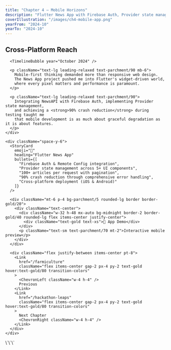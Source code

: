 ```yaml
---
title: "Chapter 4 – Mobile Horizons"
description: "Flutter News App with Firebase Auth, Provider state management, and 90% crash reduction."
coverIllustration: "/images/ch4-mobile-app.png"
yearFrom: "2024-10"
yearTo: "2024-10"
---
```



<div className="relative min-h-screen">
  <ParallaxLayer speed={0.5} className="opacity-20">
    <div className="absolute inset-0 bg-[url('/placeholder.svg?height=800&width=1200')] opacity-20" />
  </ParallaxLayer>

  <PageSpread chapterIndex={4}>
    <div className="prose prose-invert max-w-none">
      <h2 className="text-3xl font-display text-gold mb-6">Cross-Platform Reach</h2>
      
      <TimelineBubble year="October 2024" />
      
      <p className="text-lg leading-relaxed text-parchment/90 mb-6">
        Mobile-first thinking demanded more than responsive web design. 
        The News App project pushed me into Flutter's widget-driven world, 
        where every pixel matters and performance is paramount.
      </p>

      <p className="text-lg leading-relaxed text-parchment/90">
        Integrating NewsAPI with Firebase Auth, implementing Provider state management, 
        and achieving a <strong>90% crash reduction</strong> during testing taught me 
        that mobile development is as much about graceful degradation as it is about features.
      </p>
    </div>

    <div className="space-y-6">
      <StoryCard
        emoji="📱"
        heading="Flutter News App"
        bullets={[
          "Firebase Auth & Remote Config integration",
          "Provider state management across 5+ UI components",
          "100+ articles per request with pagination",
          "90% crash reduction through comprehensive error handling",
          "Cross-platform deployment (iOS & Android)"
        ]}
      />
      
      <div className="mt-6 p-4 bg-parchment/5 rounded-lg border border-gold/20">
        <div className="text-center">
          <div className="w-32 h-48 mx-auto bg-midnight border-2 border-gold/40 rounded-lg flex items-center justify-center">
            <div className="text-gold text-xs">📱 App Demo</div>
          </div>
          <p className="text-sm text-parchment/70 mt-2">Interactive mobile preview</p>
        </div>
      </div>
      
      <div className="flex justify-between items-center pt-8">
        <Link 
          href="/farmiculture"
          className="flex items-center gap-2 px-4 py-2 text-gold hover:text-gold/80 transition-colors"
        >
          <ChevronLeft className="w-4 h-4" />
          Previous
        </Link>
        <Link 
          href="/hackathon-leaps"
          className="flex items-center gap-2 px-4 py-2 text-gold hover:text-gold/80 transition-colors"
        >
          Next Chapter
          <ChevronRight className="w-4 h-4" />
        </Link>
      </div>
    </div>
  </PageSpread>
</div>
\`\`\`
